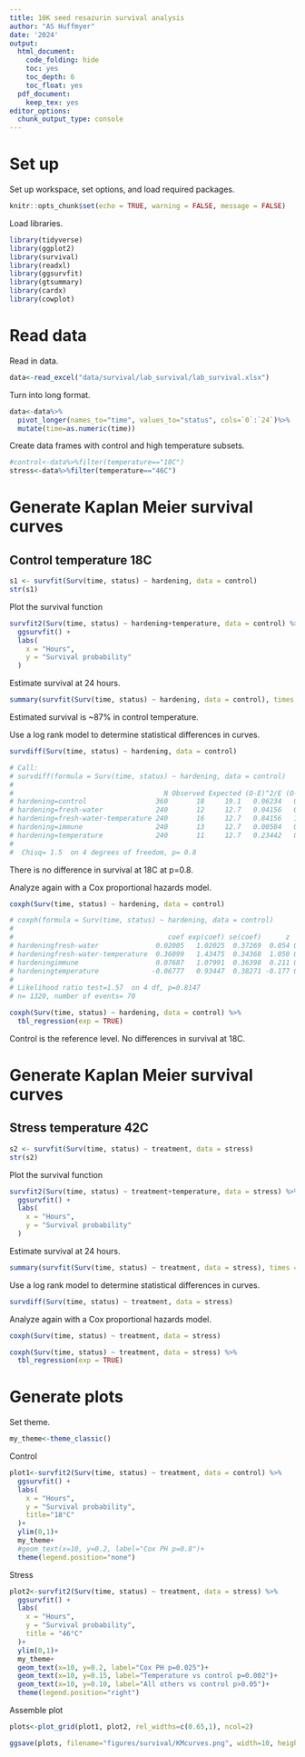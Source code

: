 ```yaml
---
title: 10K seed resazurin survival analysis
author: "AS Huffmyer"
date: '2024'
output:
  html_document:
    code_folding: hide
    toc: yes
    toc_depth: 6
    toc_float: yes
  pdf_document:
    keep_tex: yes
editor_options: 
  chunk_output_type: console
---
```



# Set up 

Set up workspace, set options, and load required packages.    
```r
knitr::opts_chunk$set(echo = TRUE, warning = FALSE, message = FALSE)
```

Load libraries. 
```r
library(tidyverse)
library(ggplot2)
library(survival)
library(readxl)
library(ggsurvfit)
library(gtsummary)
library(cardx)
library(cowplot)
```

# Read data 

Read in data. 
```r
data<-read_excel("data/survival/lab_survival/lab_survival.xlsx")
```

Turn into long format. 
```r
data<-data%>%
  pivot_longer(names_to="time", values_to="status", cols=`0`:`24`)%>%
  mutate(time=as.numeric(time))
```

Create data frames with control and high temperature subsets. 
```r
#control<-data%>%filter(temperature=="18C")
stress<-data%>%filter(temperature=="46C")
```


# Generate Kaplan Meier survival curves 

## Control temperature 18C

```r
s1 <- survfit(Surv(time, status) ~ hardening, data = control)
str(s1)
```

Plot the survival function
```r
survfit2(Surv(time, status) ~ hardening+temperature, data = control) %>% 
  ggsurvfit() +
  labs(
    x = "Hours",
    y = "Survival probability"
  )
```

Estimate survival at 24 hours. 
```r
summary(survfit(Surv(time, status) ~ hardening, data = control), times = 24)
```

Estimated survival is ~87% in control temperature. 

Use a log rank model to determine statistical differences in curves. 
```r
survdiff(Surv(time, status) ~ hardening, data = control)

# Call:
# survdiff(formula = Surv(time, status) ~ hardening, data = control)
# 
#                                     N Observed Expected (O-E)^2/E (O-E)^2/V
# hardening=control                 360       18     19.1   0.06234   0.11188
# hardening=fresh-water             240       12     12.7   0.04156   0.06630
# hardening=fresh-water-temperature 240       16     12.7   0.84156   1.34252
# hardening=immune                  240       13     12.7   0.00584   0.00932
# hardening=temperature             240       11     12.7   0.23442   0.37396
# 
#  Chisq= 1.5  on 4 degrees of freedom, p= 0.8 
```
There is no difference in survival at 18C at p=0.8. 

Analyze again with a Cox proportional hazards model. 
```r
coxph(Surv(time, status) ~ hardening, data = control)

# coxph(formula = Surv(time, status) ~ hardening, data = control)
# 
#                                      coef exp(coef) se(coef)      z     p
# hardeningfresh-water              0.02005   1.02025  0.37269  0.054 0.957
# hardeningfresh-water-temperature  0.36099   1.43475  0.34368  1.050 0.294
# hardeningimmune                   0.07687   1.07991  0.36398  0.211 0.833
# hardeningtemperature             -0.06777   0.93447  0.38271 -0.177 0.859
# 
# Likelihood ratio test=1.57  on 4 df, p=0.8147
# n= 1320, number of events= 70  

coxph(Surv(time, status) ~ hardening, data = control) %>% 
  tbl_regression(exp = TRUE) 
```
Control is the reference level. No differences in survival at 18C. 

# Generate Kaplan Meier survival curves 

## Stress temperature 42C

```r
s2 <- survfit(Surv(time, status) ~ treatment, data = stress)
str(s2)
```

Plot the survival function
```r
survfit2(Surv(time, status) ~ treatment+temperature, data = stress) %>% 
  ggsurvfit() +
  labs(
    x = "Hours",
    y = "Survival probability"
  )
```

Estimate survival at 24 hours. 
```r
summary(survfit(Surv(time, status) ~ treatment, data = stress), times = 24)
```

Use a log rank model to determine statistical differences in curves. 
```r
survdiff(Surv(time, status) ~ treatment, data = stress)
```

Analyze again with a Cox proportional hazards model. 
```r
coxph(Surv(time, status) ~ treatment, data = stress)

coxph(Surv(time, status) ~ treatment, data = stress) %>% 
  tbl_regression(exp = TRUE) 
```

# Generate plots 
 
Set theme. 
```r
my_theme<-theme_classic()
```

Control
```r
plot1<-survfit2(Surv(time, status) ~ treatment, data = control) %>% 
  ggsurvfit() +
  labs(
    x = "Hours",
    y = "Survival probability",
    title="18°C"
  )+
  ylim(0,1)+
  my_theme+
  #geom_text(x=10, y=0.2, label="Cox PH p=0.8")+
  theme(legend.position="none")
```

Stress
```r
plot2<-survfit2(Surv(time, status) ~ treatment, data = stress) %>% 
  ggsurvfit() +
  labs(
    x = "Hours",
    y = "Survival probability",
    title = "46°C"
  )+
  ylim(0,1)+
  my_theme+
  geom_text(x=10, y=0.2, label="Cox PH p=0.025")+
  geom_text(x=10, y=0.15, label="Temperature vs control p=0.002")+
  geom_text(x=10, y=0.10, label="All others vs control p>0.05")+
  theme(legend.position="right")
```

Assemble plot
```r
plots<-plot_grid(plot1, plot2, rel_widths=c(0.65,1), ncol=2)

ggsave(plots, filename="figures/survival/KMcurves.png", width=10, height=4)
```


